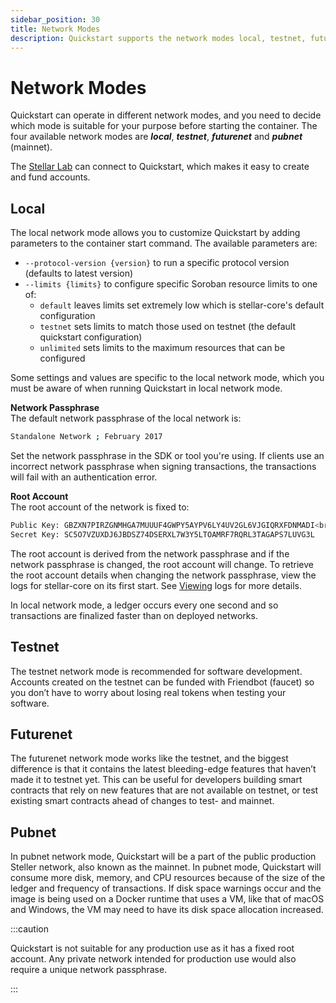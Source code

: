 ```yaml
---
sidebar_position: 30
title: Network Modes
description: Quickstart supports the network modes local, testnet, futurenet and pubnet
---
```


# Network Modes

Quickstart can operate in different network modes, and you need to decide which mode is suitable for your purpose before starting the container. The four available network modes are ***local***, ***testnet***, ***futurenet*** and ***pubnet*** (mainnet).  

The [Stellar Lab](https://lab.stellar.org) can connect to Quickstart, which makes it easy to create and fund accounts.

## Local
The local network mode allows you to customize Quickstart by adding parameters to the container start command. The available parameters are:

* `--protocol-version {version}` to run a specific protocol version (defaults to latest version)
* `--limits {limits}` to configure specific Soroban resource limits to one of:
    * `default` leaves limits set extremely low which is stellar-core's default configuration
    * `testnet` sets limits to match those used on testnet (the default quickstart configuration)
    * `unlimited` sets limits to the maximum resources that can be configured

Some settings and values are specific to the local network mode, which you must be aware of when running Quickstart in local network mode.

**Network Passphrase**<br />
The default network passphrase of the local network is: 

```sh
Standalone Network ; February 2017 
```

Set the network passphrase in the SDK or tool you're using. If clients use an incorrect network passphrase when signing transactions, the transactions will fail with an authentication error.

**Root Account**<br />
The root account of the network is fixed to: 

```sh
Public Key: GBZXN7PIRZGNMHGA7MUUUF4GWPY5AYPV6LY4UV2GL6VJGIQRXFDNMADI<br />
Secret Key: SC5O7VZUXDJ6JBDSZ74DSERXL7W3Y5LTOAMRF7RQRL3TAGAPS7LUVG3L 
```

The root account is derived from the network passphrase and if the network passphrase is changed, the root account will change. To retrieve the root account details when changing the network passphrase, view the logs for stellar-core on its first start. See [Viewing](https://github.com/stellar/quickstart?tab=readme-ov-file#viewing-logs) logs for more details. 

In local network mode, a ledger occurs every one second and so transactions are finalized faster than on deployed networks. 

## Testnet
The testnet network mode is recommended for software development. Accounts created on the testnet can be funded with Friendbot (faucet) so you don’t have to worry about losing real tokens when testing your software. 

## Futurenet
The futurenet network mode works like the testnet, and the biggest difference is that it contains the latest bleeding-edge features that haven’t made it to testnet yet. This can be useful for developers building smart contracts that rely on new features that are not available on testnet, or test existing smart contracts ahead of changes to test- and mainnet.

## Pubnet
In pubnet network mode, Quickstart will be a part of the public production Steller network, also known as the mainnet. In pubnet mode, Quickstart will consume more disk, memory, and CPU resources because of the size of the ledger and frequency of transactions. If disk space warnings occur and the image is being used on a Docker runtime that uses a VM, like that of macOS and Windows, the VM may need to have its disk space allocation increased. 

:::caution

Quickstart is not suitable for any production use as it has a fixed root account. Any private network intended for production use would also require a unique network passphrase.

:::
